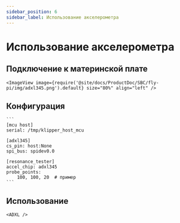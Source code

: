 ```yaml
---
sidebar_position: 6
sidebar_label: Использование акселерометра
---
```



# Использование акселерометра

## Подключение к материнской плате

    <ImageView image={require('@site/docs/ProductDoc/SBC/fly-pi/img/adxl345.png').default} size="80%" align="left" />


## Конфигурация

    ```
    [mcu host]
    serial: /tmp/klipper_host_mcu

    [adxl345]
    cs_pin: host:None
    spi_bus: spidev0.0

    [resonance_tester]
    accel_chip: adxl345
    probe_points:
        100, 100, 20  # пример
    ```

## Использование

    <ADXL />
